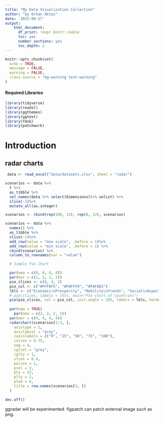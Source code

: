 ```yaml
---
title: "My Data Visualization Collection"
author: "by Orhan Aktas"
date: '2022-08-17'
output:   
    html_document:
      df_print: !expr knitr::kable
      toc: yes
      number_sections: yes
      toc_depth: 2
---
```


```r
knitr::opts_chunk$set(
  echo = TRUE,
  message = FALSE,
  warning = FALSE,
  class.source = "bg-warning text-warning"
)
```

#### Required Libraries {.unlisted .unnumbered}

```r
library(tidyverse)
library(readxl)
library(ggthemes)
library(ggtext)
library(fmsb)
library(patchwork)
```

# Introduction

## radar charts
```r
 data <- read_excel("data/datasets.xlsx", sheet = "radar")
```

```r
scenarios <- data %>% 
  t %>% 
  as_tibble %>% 
  set_names(data %>% select(Dimensions)%>% unlist) %>% 
  slice(-1)%>% 
  mutate_all(as.integer)

scenarios <- rbind(rep(100, 12), rep(0, 12), scenarios)

scenarios <- data %>% 
  names() %>% 
  as_tibble %>% 
  slice(-1)%>% 
  add_row(value = "max scale", .before = 1)%>% 
  add_row(value = "min scale", .before = 1) %>% 
  cbind(scenarios) %>% 
  column_to_rownames(var = "value")
```



```r
  # Simple Pie Chart

  par(oma = c(0, 0, 0, 0))
  par(mar = c(2, 2, 2, 2))
  pie_slices <- c(6, 4, 2)
  pie_col <- c("#FFF0F5", "#F0FFF0", "#FAFAD2")
  lbls <- c("Economic\nProsperity", "Mobility\nTrends", "Social\nAspects")
  # pie(slices, labels = lbls, main="Pie Chart of Countries")
  pie(pie_slices, col = pie_col, init.angle = 285, labels = lbls, border = "navy", lty = 2)
  
  par(new = TRUE)
    par(oma = c(2, 2, 2, 2))
  par(mar = c(4, 4, 4, 4))
  radarchart(scenarios[1:3, ],
    axistype = 1,
    axislabcol = "grey",
    caxislabels = c("0", "25", "50", "75", "100"),
    calcex = 0.75,
    seg = 4,
    cglcol = "grey",
    cglty = 1,
    vlcex = 0.4,
    palcex = 1,
    pcol = 2,
    pty = 32,
    plty = 1,
    plwd = 6,
    title = row.names(scenarios[3, ])
  )
  
dev.off()

```
ggradar will be experimented. 
figpatch can patch external image such as png.

